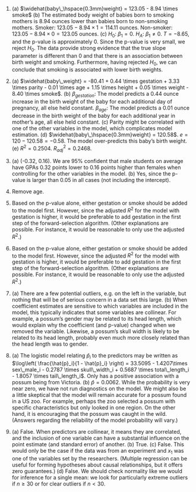 1. (a) $\widehat{baby\_\hspace{0.3mm}weight} = 123.05 - 8.94 \times smoke$ (b) The estimated body weight of babies born to smoking mothers is 8.94 ounces lower than babies born to non-smoking mothers. Smoker: $123.05 - 8.94 \times 1 = 114.11$ ounces. Non-smoker: $123.05 - 8.94 \times 0 = 123.05$ ounces. (c) $H_0$: $\beta_1 = 0$. $H_A$: $\beta_1 \ne 0$. $T= -8.65$, and the p-value is approximately 0. Since the p-value is very small, we reject $H_0$. The data provide strong evidence that the true slope parameter is different than 0 and that there is an association between birth weight and smoking. Furthermore, having rejected $H_0$, we can conclude that smoking is associated with lower birth weights.

1. (a) $\widehat{baby\_weight} = -80.41 + 0.44 \times gestation + 3.33 \times parity - 0.01 \times age + 1.15 \times height + 0.05 \times weight - 8.40 \times smoke$. (b) $\beta_{gestation}$: The model predicts a 0.44 ounce increase in the birth weight of the baby for each additional day of pregnancy, all else held constant. $\beta_{age}$: The model predicts a 0.01 ounce decrease in the birth weight of the baby for each additional year in mother's age, all else held constant. (c) Parity might be correlated with one of the other variables in the model, which complicates model estimation. (d) $\widehat{baby\_\hspace{0.3mm}weight} = 120.58$. $e = 120 - 120.58 = -0.58$. The model over-predicts this baby's birth weight. (e) $R^2 = 0.2504$. $R_{adj}^2 = 0.2468$.

1. (a) (-0.32, 0.16). We are 95% confident that male students on average have GPAs 0.32 points lower to 0.16 points higher than females when controlling for the other variables in the model. (b) Yes, since the p-value is larger than 0.05 in all cases (not including the intercept).

1. Remove age.

1. Based on the p-value alone, either gestation or smoke should be added to the model first. However, since the adjusted $R^2$ for the model with gestation is higher, it would be preferable to add gestation in the first step of the forward-selection algorithm. (Other explanations are possible. For instance, it would be reasonable to only use the adjusted $R^2$.)

1. Based on the p-value alone, either gestation or smoke should be added to the model first. However, since the adjusted $R^2$ for the model with gestation is higher, it would be preferable to add gestation in the first step of the forward-selection algorithm. (Other explanations are possible. For instance, it would be reasonable to only use the adjusted $R^2$.)

1. (a) There are a few potential outliers, e.g. on the left in the variable, but nothing that will be of serious concern in a data set this large. (b) When coefficient estimates are sensitive to which variables are included in the model, this typically indicates that some variables are collinear. For example, a possum's gender may be related to its head length, which would explain why the coefficient (and p-value) changed when we removed the variable. Likewise, a possum's skull width is likely to be related to its head length, probably even much more closely related than the head length was to gender.

1. (a) The logistic model relating $\hat{p}_i$ to the predictors may be written as $\log\left( \frac{\hat{p}_i}{1 - \hat{p}_i} \right)  = 33.5095 - 1.4207\times sex\_male_i - 0.2787 \times skull\_width_i  + 0.5687 \times total\_length_i - 1.8057 \times tail\_length_i$. Only has a positive association with a possum being from Victoria. (b) $\hat{p} = 0.0062$. While the probability is very near zero, we have not run diagnostics on the model. We might also be a little skeptical that the model will remain accurate for a possum found in a US zoo. For example, perhaps the zoo selected a possum with specific characteristics but only looked in one region. On the other hand, it is encouraging that the possum was caught in the wild. (Answers regarding the reliability of the model probability will vary.)

1. (a) False. When predictors are collinear, it means they are correlated, and the inclusion of one variable can have a substantial influence on the point estimate (and standard error) of another. (b) True. (c) False. This would only be the case if the data was from an experiment and $x_1$ was one of the variables set by the researchers. (Multiple regression can be useful for forming hypotheses about causal relationships, but it offers zero guarantees.) (d) False. We should check normality like we would for inference for a single mean: we look for particularly extreme outliers if $n \geq 30$ or for clear outliers if $n < 30$.
